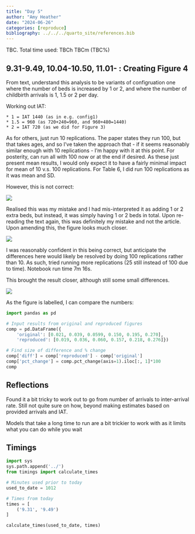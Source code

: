 ```yaml
---
title: "Day 5"
author: "Amy Heather"
date: "2024-06-26"
categories: [reproduce]
bibliography: ../../../quarto_site/references.bib
---
```


::: {.callout-note}

TBC. Total time used: TBCh TBCm (TBC%)

:::

## 9.31-9.49, 10.04-10.50, 11.01- : Creating Figure 4

From text, understand this analysis to be variants of configruation one where the number of beds is increased by 1 or 2, and where the number of childbirth arrivals is 1, 1.5 or 2 per day.

Working out IAT:

    * 1 = IAT 1440 (as in e.g. config1)
    * 1.5 = 960 (as 720+240=960, and 960+480=1440)
    * 2 = IAT 720 (as we did for Figure 3)

As for others, just run 10 replications. The paper states they run 100, but that takes ages, and so I've taken the approach that - if it seems reasonably similar enough with 10 replications - I'm happy with it at this point. For posterity, can run all with 100 now or at the end if desired. As these just present mean results, I would only expect it to have a fairly minimal impact for mean of 10 v.s. 100 replications. For Table 6, I did run 100 replications as it was mean and SD.

However, this is not correct:

![](fig4_incorrect.png)

Realised this was my mistake and I had mis-interpreted it as adding 1 or 2 extra beds, but instead, it was simply having 1 or 2 beds in total. Upon re-reading the text again, this was definitely my mistake and not the article. Upon amending this, the figure looks much closer.

![](fig4_close.png)

I was reasonably confident in this being correct, but anticipate the differences here would likely be resolved by doing 100 replications rather than 10. As such, tried running more replications (25 still instead of 100 due to time). Notebook run time 7m 16s.

This brought the result closer, although still some small differences.

![](fig4_25.png)

As the figure is labelled, I can compare the numbers:

```python
import pandas as pd

# Input results from original and reproduced figures
comp = pd.DataFrame({
    'original': [0.021, 0.039, 0.0599, 0.150, 0.195, 0.270],
    'reproduced': [0.019, 0.036, 0.060, 0.157, 0.218, 0.276]})

# Find size of difference and % change
comp['diff'] = comp['reproduced'] - comp['original']
comp['pct_change'] = comp.pct_change(axis=1).iloc[:, 1]*100
comp
```

::: {.callout-tip}
## Reflections

Found it a bit tricky to work out to go from number of arrivals to inter-arrival rate. Still not quite sure on how, beyond making estimates based on provided arrivals and IAT.

Models that take a long time to run are a bit trickier to work with as it limits what you can do while you wait
:::

## Timings

```python
import sys
sys.path.append('../')
from timings import calculate_times

# Minutes used prior to today
used_to_date = 1012

# Times from today
times = [
    ('9.31', '9.49')
]

calculate_times(used_to_date, times)
```